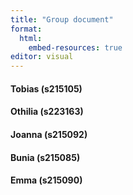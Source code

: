 ```yaml
---
title: "Group document"
format: 
  html: 
    embed-resources: true
editor: visual
---
```


#### Tobias (s215105)

#### Othilia (s223163)

#### Joanna (s215092)

#### Bunia (s215085)

#### Emma (s215090)
